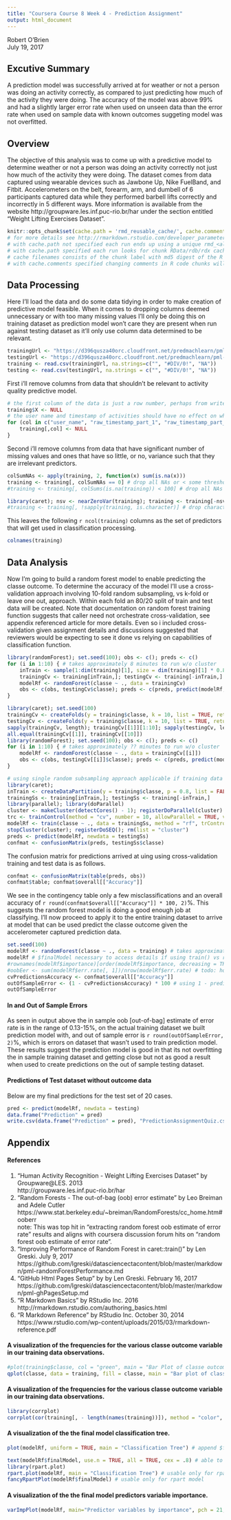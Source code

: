 ```yaml
---
title: "Coursera Course 8 Week 4 - Prediction Assignment"
output: html_document
---
```

Robert O'Brien  
July 19, 2017  

## Excutive Summary
A prediction model was successfully arrived at for weather or not a person was doing an activity
correctly, as compared to just predicting how much of the activity they were doing. The accuracy
of the model was above 99% and had a slightly larger error rate when used on unseen data than
the error rate when used on sample data with known outcomes suggeting model was not overfitted.

## Overview
The objective of this analysis was to come up with a predictive model to determine weather or not 
a person was doing an activity correctly not just how much of the activity they were doing.  The 
dataset comes from data captured using wearable devices such as Jawbone Up, Nike FuelBand, and Fitbit.
Accelerometers on the belt, forearm, arm, and dumbell of 6 participants captured data while they
performed barbell lifts correctly and incorrectly in 5 different ways.  More information is available 
from the website http://groupware.les.inf.puc-rio.br/har under the section entitled "Weight Lifting 
Exercises Dataset".

```r
knitr::opts_chunk$set(cache.path = 'rmd_reusable_cache/', cache.comments = FALSE, comment = FALSE, message = FALSE, warning = FALSE)
# for more details see http://rmarkdown.rstudio.com/developer_parameterized_reports.html
# with cache.path not specified each run ends up using a unique rmd_<alphanumeric x 12>_cache/html folder so prior run chunk cache files never found
# with cache.path specified each run looks for chunk RData/rdb/rdx cache files in the root of the specified folder and so they are found
# cache filenames consists of the chunk label with md5 digest of the R code in the chunk so any changes in chunk will cause it to look for new filename
# with cache.comments specified changing comments in R code chunks will not invalidate the cache database
```

## Data Processing
Here I'll load the data and do some data tidying in order to make creation of predictive model 
feasible. When it comes to dropping columns deemed unnecessary or with too many missing values
I'll only be doing this on training dataset as prediction model won't care they are present when 
run against testing dataset as it'll only use column data determined to be relevant.

```r
trainingUrl <- "https://d396qusza40orc.cloudfront.net/predmachlearn/pml-training.csv"
testingUrl <- "https://d396qusza40orc.cloudfront.net/predmachlearn/pml-testing.csv"
training <- read.csv(trainingUrl, na.strings=c("", "#DIV/0!", "NA"))
testing <- read.csv(testingUrl, na.strings = c("", "#DIV/0!", "NA"))
```

First i'll remove columns from data that shouldn't be relevant to activity quality predictive model.
```r
# the first column of the data is just a row number, perhaps from write.cvs w/o row.names = FALSE
training$X <- NULL
# the user name and timestamp of activities should have no effect on whether they were done correctly
for (col in c("user_name", "raw_timestamp_part_1", "raw_timestamp_part_2", "cvtd_timestamp")) {
    training[,col] <- NULL
}
```

Second i'll remove columns from data that have significant number of missing values and ones that
have so little, or no, variance such that they are irrelevant predictors.
```r
colSumNAs <- apply(training, 2, function(x) sum(is.na(x)))
training <- training[, colSumNAs == 0] # drop all NAs or < some threshold
#training <- training[, colSums(is.na(training)) < 100] # drop all NAs or < some threshold

library(caret); nsv <- nearZeroVar(training); training <- training[-nsv] # drop zero variance predictors
#training <- training[, !sapply(training, is.character)] # drop character class columns which zvp covers 
```

This leaves the following `r ncol(training)` columns as the set of predictors that will get used in classification 
processing.
```r
colnames(training)
```

## Data Analysis
Now I'm going to build a random forest model to enable predicting the classe outcome. To determine the accuracy of 
the model I'll use a cross-validation approach involving 10-fold random subsampling, vs k-fold or leave one out,
approach.  Within each fold an 80/20 split of train and test data will be created.  Note that documentation on 
random forest training function suggests that caller need not orchestrate cross-validation, see appendix referenced 
article for more details. Even so i included cross-validation given assignment details and discussions suggested 
that reviewers would be expecting to see it done vs relying on capabilities of classification function.

```r
library(randomForest); set.seed(100); obs <- c(); preds <- c()
for (i in 1:10) { # takes approximately 8 minutes to run w/o cluster
    inTrain <- sample(1:dim(training)[1], size = dim(training)[1] * 0.8, replace = FALSE)
    trainingCv <- training[inTrain,]; testingCv <- training[-inTrain,]
    modelRf <- randomForest(classe ~ ., data = trainingCv)
    obs <- c(obs, testingCv$classe); preds <- c(preds, predict(modelRf, testingCv))
}
```

```r
library(caret); set.seed(100)
trainingCv <- createFolds(y = training$classe, k = 10, list = TRUE, returnTrain = TRUE)
testingCv <- createFolds(y = training$classe, k = 10, list = TRUE, returnTrain = FALSE)
sapply(trainingCv, length); trainingCv[[1]][1:10]; sapply(testingCv, length); testingCv[[1]][1:10]
all.equal(trainingCv[[1]], trainingCv[[10]])
library(randomForest); set.seed(100); obs <- c(); preds <- c()
for (i in 1:10) { # takes approximately ?? minutes to run w/o cluster
    modelRf <- randomForest(classe ~ ., data = trainingCv[[i]])
    obs <- c(obs, testingCv[[i]]$classe); preds <- c(preds, predict(modelRf, testingCv[[i]]))
}
```

```r
# using single random subsampling approach applicable if training data set is large or using train cv control
library(caret); 
inTrain <- createDataPartition(y = training$classe, p = 0.8, list = FALSE) # leave out 20% of data for prediction testing
trainingSs <- training[inTrain,]; testingSs <- training[-inTrain,]
library(parallel); library(doParallel) 
cluster <- makeCluster(detectCores() - 1); registerDoParallel(cluster) # leave out one core for OS
trc <- trainControl(method = "cv", number = 10, allowParallel = TRUE, verboseIter = FALSE)  # 10-fold cv with parallel enabled
modelRf <- train(classe ~ ., data = trainingSs, method = "rf", trControl = trc) # takes approximately ??? minutes to run
stopCluster(cluster); registerDoSEQ(); rm(list = "cluster")
preds <- predict(modelRf, newdata = testingSs)
confmat <- confusionMatrix(preds, testingSs$classe)
```

The confusion matrix for predictions arrived at uing using cross-validation training and test data is as follows.
```r
confmat <- confusionMatrix(table(preds, obs))
confmat$table; confmat$overall[["Accuracy"]]
```

We see in the contingency table only a few misclassifications and an overall accuracy of `r round(confmat$overall[["Accuracy"]] * 100, 2)`%. 
This suggests the random forest model is doing a good enough job at classifying. I'll now proceed to apply it to the entire training 
dataset to arrive at model that can be used predict the classe outcome given the accelerometer captured prediction data.

```r
set.seed(100)
modelRf <- randomForest(classe ~ ., data = training) # takes approximately a minute to run w/o cluster
modelRf # $finalModel necessary to access details if using train() vs randomForest()
#rownames(modelRf$importance)[order(modelRf$importance, decreasing = TRUE)] # to see list of predictors by importance
#oobEer <- sum(modelRf$err.rate[, 1])/nrow(modelRf$err.rate) # todo: how to acquire modelRf "oob estimate of error rate"
cvPredictionsAccuracy <- confmat$overall[["Accuracy"]]
outOfSampleError <- (1 - cvPredictionsAccuracy) * 100 # using 1 - prediction accuracy for cross-validation samples
outOfSampleError
```

#### In and Out of Sample Errors
As seen in output above the in sample oob [out-of-bag] estimate of error rate is in the range of 0.13-15%, on the actual training dataset we 
built prediction model with, and out of sample error is `r round(outOfSampleError, 2)`%, which is errors on dataset that wasn't used to train 
prediction model. These results suggest the prediction model is good in that its not overfitting the in sample training dataset and getting 
close but not as good a result when used to create predictions on the out of sample testing dataset.

#### Predictions of Test dataset without outcome data
Below are my final predictions for the test set of 20 cases.
```r
pred <- predict(modelRf, newdata = testing)
data.frame("Prediction" = pred)
write.csv(data.frame("Prediction" = pred), "PredictionAssignmentQuiz.csv")
```

\pagebreak

## Appendix

#### References
1. "Human Activity Recognition - Weight Lifting Exercises Dataset" by Groupware@LES. 2013  
http://groupware.les.inf.puc-rio.br/har  
2. "Random Forests - The out-of-bag (oob) error estimate" by Leo Breiman and Adele Cutler  
https://www.stat.berkeley.edu/~breiman/RandomForests/cc_home.htm#ooberr  
note: This was top hit in "extracting random forest oob estimate of error rate" results and 
aligns with coursera discussion forum hits on "random forest oob estimate of error rate".  
3. "Improving Performance of Random Forest in caret::train()" by Len Greski. July 9, 2017  
https://github.com/lgreski/datasciencectacontent/blob/master/markdown/pml-randomForestPerformance.md  
4. "GitHub Html Pages Setup" by  by Len Greski. February 16, 2017  
https://github.com/lgreski/datasciencectacontent/blob/master/markdown/pml-ghPagesSetup.md  
5. "R Markdown Basics" by RStudio Inc. 2016  
http://rmarkdown.rstudio.com/authoring_basics.html  
6. "R Markdown Reference" by RStudio Inc. October 30, 2014  
https://www.rstudio.com/wp-content/uploads/2015/03/rmarkdown-reference.pdf  

#### A visualization of the frequencies for the various classe outcome variable in our training data observations.
```r
#plot(training$classe, col = "green", main = "Bar Plot of classe outcome frequencies", xlab = "classe", ylab = "count")
qplot(classe, data = training, fill = classe, main = "Bar plot of classe outcome frequencies")
```

#### A visualization of the frequencies for the various classe outcome variable in our training data observations.
```r
library(corrplot)
corrplot(cor(training[, - length(names(training))]), method = "color", tl.cex = 0.5)
```

#### A visualization of the the final model classification tree.
```r
plot(modelRf, uniform = TRUE, main = "Classification Tree") # append $finalModel if train() generated model
```

```r
text(modelRf$finalModel, use.n = TRUE, all = TRUE, cex = .8) # able to be layered on plot only if train() generated model
library(rpart.plot) 
rpart.plot(modelRf, main = "Classification Tree") # usable only for rpart model
fancyRpartPlot(modelRf$finalModel) # usable only for rpart model
```

#### A visualization of the the final model predictors variable importance.
```r
varImpPlot(modelRf, main="Predictor variables by importance", pch = 21, cex=0.8)
```